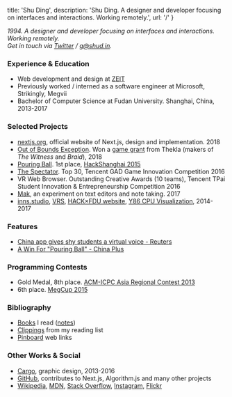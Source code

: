 
  title: 'Shu Ding',
  description: 'Shu Ding. A designer and developer focusing on interfaces and interactions. Working remotely.',
  url: '/'
}


_1994. A designer and developer focusing on interfaces and interactions. Working remotely._  
_Get in touch via [Twitter](https://twitter.com/shuding\_) / [g@shud.in](mailto:g@shud.in)._

### Experience & Education
- Web development and design at [ZEIT](https://zeit.co/about)
- Previously worked / interned as a software engineer at Microsoft, Strikingly, Megvii
- Bachelor of Computer Science at Fudan University. Shanghai, China, 2013-2017

### Selected Projects
- [nextjs.org](https://nextjsorg.now.sh), official website of Next.js, design and implementation. 2018
- [Out of Bounds Exception](https://twitter.com/cyatheatree/status/988836359518351360). Won a [game grant](http://the-witness.net/news/2018/06/congratulations-to-the-grant-recipients/) from Thekla (makers of _The Witness_ and _Braid_), 2018
- [Pouring Ball](http://cyatheatree.com/projects/pouring-ball.html). 1st place, [HackShanghai 2015](http://2015.hackshanghai.com)
- [The Spectator](http://cyatheatree.com/projects/the-spectator.html). Top 30, Tencent GAD Game Innovation Competition 2016
- VR Web Browser. Outstanding Creative Awards (10 teams), Tencent TPai Student Innovation & Entrepreneurship Competition 2016
- [Mak](https://inns.studio/mak), an experiment on text editors and note taking. 2017
- [inns.studio](https://inns.studio), [VRS](https://vrs.now.sh/edit/?id=7), [HACK×FDU website](http://fdu2016.hackx.org), [Y86 CPU Visualization](https://y86.js.org), 2014-2017

### Features
- [China app gives shy students a virtual voice - Reuters](https://www.reuters.com/video/2015/12/04/china-app-gives-shy-students-a-virtual-v?videoId=366561295)
- [A Win For "Pouring Ball" - China Plus](http://english.cri.cn/7146/2015/12/01/3481s906479.htm)

### Programming Contests
- Gold Medal, 8th place. [ACM-ICPC Asia Regional Contest 2013](https://icpc.baylor.edu/regionals/finder/chengdu-2013/standings)
- 6th place. [MegCup 2015](https://2015.megcup.com/)

### Bibliography
- [Books](https://book.douban.com/people/ParabolaWorld/collect?start=0&sort=time&rating=all&filter=all&mode=list) I read ([notes](https://book.douban.com/people/ParabolaWorld/annotation))
- [Clippings](https://getpocket.com/@parabola_ds) from my reading list
- [Pinboard](https://pinboard.in/u:parabola) web links

### Other Works & Social
- [Cargo](https://cargocollective.com/quietshu), graphic design, 2013-2016
- [GitHub](https://github.com/quietshu), contributes to Next.js, Algorithm.js and many other projects
- [Wikipedia](https://zh.wikipedia.org/w/index.php?title=Special:%E7%94%A8%E6%88%B7%E8%B4%A1%E7%8C%AE&offset=&limit=500&contribs=user&target=Iamds&namespace=2&nsInvert=1&tagfilter=&start=&end=), [MDN](https://developer.mozilla.org/en-US/profiles/shuding), [Stack Overflow](https://stackoverflow.com/users/2424786/shu-ding), [Instagram](https://instagram.com/_shuding), [Flickr](https://www.flickr.com/photos/shuding/)
